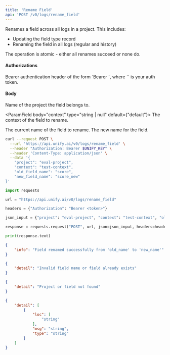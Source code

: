 ```yaml
---
title: 'Rename Field'
api: 'POST /v0/logs/rename_field'
---
```

Renames a field across all logs in a project. This includes:
- Updating the field type record
- Renaming the field in all logs (regular and history)

The operation is atomic - either all renames succeed or none do.

#### Authorizations

<ParamField header="Authorization" type="string" required="true">
  Bearer authentication header of the form `Bearer <token>`, where `<token>` is your auth token.
</ParamField>

#### Body

<ParamField body="project" type="string" required="true">
Name of the project the field belongs to.
</ParamField>

<ParamField body="context" type="string | null"  default={"default"}>
The context of the field to rename.
</ParamField>

<ParamField body="old_field_name" type="string" required="true">
The current name of the field to rename.
</ParamField>

<ParamField body="new_field_name" type="string" required="true">
The new name for the field.
</ParamField>

<RequestExample>

```bash cURL
curl --request POST \
  --url 'https://api.unify.ai/v0/logs/rename_field' \
  --header "Authorization: Bearer $UNIFY_KEY" \
  --header 'Content-Type: application/json' \
  --data '{
    "project": "eval-project",
    "context": "test-context",
    "old_field_name": "score",
    "new_field_name": "score_new"
}'
```

```python Python
import requests

url = "https://api.unify.ai/v0/logs/rename_field"

headers = {"Authorization": "Bearer <token>"}

json_input = {"project": "eval-project", "context": "test-context", "old_field_name": "score", "new_field_name": "score_new"}

response = requests.request("POST", url, json=json_input, headers=headers)

print(response.text)
```

</RequestExample>
<ResponseExample>

```json 200
{
    "info": "Field renamed successfully from 'old_name' to 'new_name'"
}
```

```json 400
{
    "detail": "Invalid field name or field already exists"
}
```

```json 404
{
    "detail": "Project or field not found"
}
```

```json 422
{
    "detail": [
        {
            "loc": [
                "string"
            ],
            "msg": "string",
            "type": "string"
        }
    ]
}
```

</ResponseExample>
